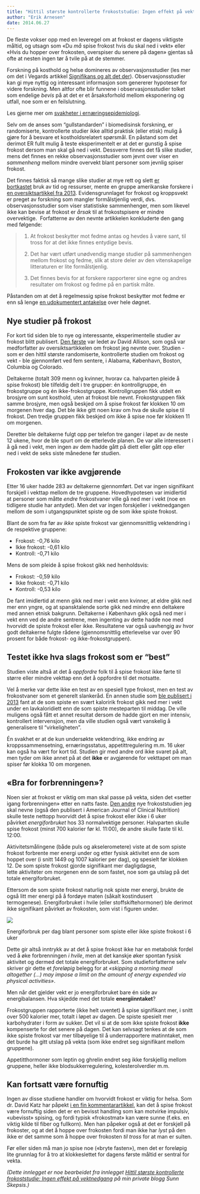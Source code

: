 ```yaml
---
title: "Hittil største kontrollerte frokoststudie: Ingen effekt på vektnedgang"
author: "Erik Arnesen"
date: 2014.06.27
---
```


De fleste vokser opp med en leveregel om at frokost er dagens viktigste måltid, og utsagn som «Du *må* spise frokost hvis du skal ned i vekt» eller «Hvis du hopper over frokosten, overspiser du senere på dagen» gjentas så ofte at nesten ingen tør å tvile på at de stemmer.

Forskning på kosthold og helse domineres av observasjonsstudier (les mer om det i Vegards artikkel [Signifikans og alt det der](kildekritikk/signifikans.qmd)). Observasjonsstudier kan gi mye nyttig og interessant informasjon som genererer hypoteser for videre forskning. Men altfor ofte blir funnene i observasjonsstudier tolket som endelige *bevis* på at det er et årsaksforhold mellom eksponering og utfall, noe som er en feilslutning.

Les gjerne mer om [svakheter i ernæringsepidemiologi](kildekritikk/ernaeringsepidemiologi.qmd).

Selv om de anses som "gullstandarden" i biomedisinsk forskning, er randomiserte, kontrollerte studier ikke alltid praktisk (eller etisk) mulig å gjøre for å besvare et kostholdsrelatert spørsmål. En påstand som det derimot ER fullt mulig å teste eksperimentelt er at det er gunstig å spise frokost dersom man skal gå ned i vekt. Dessverre finnes det få slike studier, mens det finnes en rekke observasjonsstudier som jevnt over viser en *sammenheng* mellom mindre overvekt blant personer som jevnlig spiser frokost.

Det finnes faktisk så mange slike studier at mye rett og slett [er bortkastet](http://sunnskepsis.wordpress.com/2013/09/15/mye-bortkastet-forskning-pa-frokost/) bruk av tid og ressurser, mente en gruppe amerikanske forskere i [en oversiktsartikkel fra 2013](http://ajcn.nutrition.org/content/early/2013/09/04/ajcn.113.064410.abstract). Evidensgrunnlaget for frokost og kroppsvekt er preget av forskning som mangler formålstjenlig verdi, dvs. observasjonsstudier som viser statistiske sammenhenger, men som likevel ikke kan bevise at frokost er *årsak* til at frokostspisere er mindre overvektige.  Forfatterne av den nevnte artikkelen konkluderte den gang med følgende:

> 1.  At frokost beskytter mot fedme antas og hevdes å være sant, til tross for at det ikke finnes entydige bevis.
>
> 2.  Det har vært utført unødvendig mange studier på sammenhengen mellom frokost og fedme, slik at store deler av den vitenskapelige litteraturen er lite formålstjenlig.
>
> 3.  Det finnes bevis for at forskere rapporterer sine egne og andres resultater om frokost og fedme på en partisk måte.

Påstanden om at det å regelmessig spise frokost beskytter mot fedme er enn så lenge [en udokumentert antakelse](http://www.nejm.org/doi/full/10.1056/NEJMsa1208051) over hele døgnet.

## Nye studier på frokost

For kort tid siden ble to nye og interessante, eksperimentelle studier av frokost blitt publisert. [Den første](http://ajcn.nutrition.org/content/early/2014/06/04/ajcn.114.089573.abstract) var ledet av David Allison, som også var medforfatter av oversiktsartikkelen om frokost jeg nevnte over. Studien - som er den hittil største randomiserte, kontrollerte studien om frokost og vekt - ble gjennomført ved fem sentere, i Alabama, København, Boston, Columbia og Colorado.

Deltakerne (totalt 309 menn og kvinner, hvorav ca. halvparten pleide å spise frokost) ble tilfeldig delt i tre grupper: én kontrollgruppe, én frokostgruppe og én ikke-frokostgruppe. Kontrollgruppen fikk utdelt en brosjyre om sunt kosthold, uten at frokost ble nevnt. Frokostgruppen fikk samme brosjyre, men også beskjed om å spise frokost før klokken 10 om morgenen hver dag. Det ble ikke gitt noen krav om hva de skulle spise til frokost. Den tredje gruppen fikk beskjed om ikke å spise noe før klokken 11 om morgenen.

Deretter ble deltakerne fulgt opp per telefon tre ganger i løpet av de neste 12 ukene, hvor de ble spurt om de etterlevde planen. De var alle interessert i å gå ned i vekt, men ingen av dem hadde gått på diett eller gått opp eller ned i vekt de seks siste månedene før studien.

## **Frokosten var** ikke **avgjørende**

Etter 16 uker hadde 283 av deltakerne gjennomført. Det var ingen signifikant forskjell i vekttap mellom de tre gruppene. Hovedhypotesen var imidlertid at personer som måtte *endre* frokostvaner ville gå ned mer i vekt (noe en tidligere studie har antydet). Men det var ingen forskjeller i vektnedgangen mellom de som i utgangspunktet spiste og de som ikke spiste frokost.

Blant de som fra før av *ikke* spiste frokost var gjennomsnittlig vektendring i de respektive gruppene:

-   Frokost: -0,76 kilo
-   Ikke frokost: -0,61 kilo
-   Kontroll: -0,71 kilo

Mens de som pleide å spise frokost gikk ned henholdsvis:

-   Frokost: -0,59 kilo
-   Ikke frokost: -0,71 kilo
-   Kontroll: -0,53 kilo

De fant imidlertid at menn gikk ned mer i vekt enn kvinner, at eldre gikk ned mer enn yngre, og at spansktalende sorte gikk ned mindre enn deltakere med annen etnisk bakgrunn. Deltakerne i København gikk også ned mer i vekt enn ved de andre sentrene, men ingenting av dette hadde noe med hvorvidt de spiste frokost eller ikke. Resultatene var også uavhengig av hvor godt deltakerne fulgte rådene (gjennomsnittlig etterlevelse var over 90 prosent for både frokost- og ikke-frokostgruppen).

## **Testet ikke hva** slags **frokost som er "best"**

Studien viste altså at det å *oppfordre* folk til å spise frokost ikke førte til større eller mindre vekttap enn det å oppfordre til det motsatte.

Vel å merke var dette ikke en test av en spesiell type frokost, men en test av frokostvaner som et generelt slankeråd. En annen studie som [ble publisert i 2013](http://onlinelibrary.wiley.com/doi/10.1002/oby.20460/abstract;jsessionid=202CBDD5BA301668B04D625D2831E1D4.f04t04) fant at de som spiste en svært kaloririk frokost gikk ned mer i vekt under en lavkaloridiett enn de som spiste mesteparten til middag. De ville muligens også fått et annet resultat dersom de hadde gjort en mer intensiv, kontrollert intervensjon, men da ville studien også vært vanskelig å generalisere til "virkeligheten".

Én svakhet er at de kun undersøkte vektendring, ikke endring av kroppssammensetning, ernæringsstatus, appetittregulering m.m. 16 uker kan også ha vært for kort tid. Studien gir med andre ord ikke svaret på alt, men tyder om ikke annet på at det **ikke** er avgjørende for vekttapet om man spiser før klokka 10 om morgenen.

## **«Bra for forbrenningen»?**

Noen sier at frokost er viktig om man skal passe på vekta, siden det «setter igang forbrenningen» etter en natts faste. [Den andre](http://ajcn.nutrition.org/content/early/2014/06/05/ajcn.114.083402.abstract) nye frokoststudien jeg skal nevne (også den publisert i American Journal of Clinical Nutrition) skulle teste nettopp hvorvidt det å spise frokost eller ikke i 6 uker påvirket *energiforbruket* hos 33 normalvektige personer. Halvparten skulle spise frokost (minst 700 kalorier før kl. 11:00), de andre skulle faste til kl. 12:00.

Aktivitetsmålingene (både puls og akselerometere) viste at de som spiste frokost forbrente mer energi under og etter fysisk aktivitet enn de som hoppet over (i snitt 1449 og 1007 kalorier per dag), og spesielt før klokken 12. De som spiste frokost gjorde signifikant mer dagligdagse, lette aktiviteter om morgenen enn de som fastet, noe som ga utslag på det totale energiforbruket.

Ettersom de som spiste frokost naturlig nok spiste mer energi, brukte de også litt mer energi på å fordøye maten (såkalt kostindusert termogenese). Energiforbruket i hvile (eller stoffskiftehormoner) ble derimot ikke signifikant påvirket av frokosten, som vist i figuren under.

![](images/clipboard-4165657969.png)

Energiforbruk per dag blant personer som spiste eller ikke spiste frokost i 6 uker

Dette gir altså inntrykk av at det å spise frokost ikke har en metabolsk fordel ved å øke forbrenningen *i hvile*, men at det kanskje øker spontan fysisk aktivitet og dermed det totale energiforbruket. Som studieforfatterne selv skriver gir dette et *foreløpig* belegg for at *«skipping a morning meal altogether (…) may impose a limit on the amount of energy expended via physical activities»*.

Men når det gjelder vekt er jo energiforbruket bare én side av energibalansen. Hva skjedde med det totale **energiinntaket**?

Frokostgruppen rapporterte (ikke helt uventet) å spise signifikant mer, i snitt over 500 kalorier mer, totalt i løpet av dagen. De spiste spesielt mer karbohydrater i form av sukker. Det vil si at de som ikke spiste frokost **ikke** kompenserte for det senere på dagen. Det kan selvsagt tenkes at de som ikke spiste frokost var mer tilbøyelige til å underrapportere matinntaket, men det burde ha gitt utslag på vekta (som ikke endret seg signifikant mellom gruppene).

Appetitthormoner som leptin og ghrelin endret seg ikke forskjellig mellom gruppene, heller ikke blodsukkerregulering, kolesterolverdier m.m.

## **Kan fortsatt** være **fornuftig**

Ingen av disse studiene handler om hvorvidt frokost er viktig for helsa. Som dr. David Katz har påpekt [i en fin kommentarartikkel](http://www.huffingtonpost.com/david-katz-md/breakfast-research_b_3660740.html), kan det å spise frokost være fornuftig siden det er en bevisst handling som kan motvirke impulsiv, «ubevisst» spising, og fordi typisk «frokostmat» kan være sunne (f.eks. en viktig kilde til fiber og fullkorn). Men han påpeker også at det er forskjell på frokoster, og at det å hoppe over frokosten fordi man ikke har *lyst* på den ikke er det samme som å hoppe over frokosten *til tross* for at man er sulten.

Før eller siden må man jo spise noe («bryte fasten»), men det er foreløpig lite grunnlag for å tro at klokkeslettet for dagens første måltid er sentral for vekta.

*(Dette innlegget er noe bearbeidet fra innlegget [Hittil største kontrollerte frokoststudie: Ingen effekt på vektnedgang](http://sunnskepsis.wordpress.com/2014/06/07/hittil-storste-kontrollerte-frokoststudie-ingen-effekt-pa-vektnedgang/) på min private blogg Sunn Skepsis.)*
